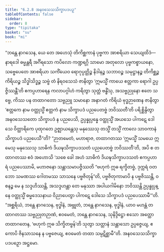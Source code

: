```yaml
---
title: "6.2.8 အနဝသေသသိက္ခာပဒပဉှ"
tableOfContents: false
sidebar:
  order: 8
type: "tipitaka"
basket: "su"
book: "mi"
---
```



<DynamicBreadcrumb />

<Division number="187" book="mi" e="ch" v="28">

<Paragraph number="1198" book="mi">
“ဘန္တေ နာဂသေန, ယေ တေ အဟေသုံ တိကိစ္ဆကာနံ ပုဗ္ဗကာ အာစရိယာ သေယျထိဒံ—  နာရဒေါ ဓမ္မန္တရီ အင်္ဂိရသော ကပိလော ကဏ္ဍရဂ္ဂိ သာမော အတုလော ပုဗ္ဗကစ္စာယနော, သဗ္ဗေပေတေ အာစရိယာ သကိံယေဝ ရောဂုပ္ပတ္တိဉ္စ နိဒါနဉ္စ သဘာဝဉ္စ သမုဋ္ဌာနဉ္စ တိကိစ္ဆဉ္စ ကိရိယဉ္စ သိဒ္ဓါသိဒ္ဓဉ္စ သဗ္ဗံ တံ နိရဝသေသံ ဇာနိတွာ ‘ဣမသ္မိံ ကာယေ ဧတ္တကာ ရောဂါ ဥပ္ပဇ္ဇိဿန္တီ’တိ ဧကပ္ပဟာရေန ကလာပဂ္ဂါဟံ ကရိတွာ သုတ္တံ ဗန္ဓိံသု, အသဗ္ဗညုနော ဧတေ သဗ္ဗေ, ကိဿ ပန တထာဂတော သဗ္ဗညူ သမာနော အနာဂတံ ကိရိယံ ဗုဒ္ဓဉာဏေန ဇာနိတွာ ‘ဧတ္တကေ နာမ ဝတ္ထုသ္မိံ ဧတ္တကံ နာမ သိက္ခာပဒံ ပညပေတဗ္ဗံ ဘဝိဿတီ’တိ ပရိစ္ဆိန္ဒိတွာ အနဝသေသတော သိက္ခာပဒံ န ပညပေသိ, ဥပ္ပန္နုပ္ပန္နေ ဝတ္ထုသ္မိံ အယသေ ပါကဋေ ဒေါသေ ဝိတ္ထာရိကေ ပုထုဂတေ ဥဇ္ဈာယန္တေသု မနုဿေသု တသ္မိံ တသ္မိံ ကာလေ သာဝကာနံ သိက္ခာပဒံ ပညပေသီ”တိ?
</Paragraph>

<Paragraph number="1199" book="mi">
“ဉာတမေတံ, မဟာရာဇ, တထာဂတဿ ‘ဣမသ္မိံ သမယေ ဣမေသု မနုဿေသု သာဓိကံ ဒိယဍ္ဎသိက္ခာပဒသတံ ပညပေတဗ္ဗံ ဘဝိဿတီ’တိ, အပိ စ တထာဂတဿ ဧဝံ အဟောသိ ‘သစေ ခေါ အဟံ သာဓိကံ ဒိယဍ္ဎသိက္ခာပဒသတံ ဧကပ္ပဟာရံ ပညပေဿာမိ, မဟာဇနော သန္တာသမာပဇ္ဇိဿတိ “ဗဟုကံ ဣဓ ရက္ခိတဗ္ဗံ, ဒုက္ကရံ ဝတ ဘော သမဏဿ ဂေါတမဿ သာသနေ ပဗ္ဗဇိတုန်”တိ, ပဗ္ဗဇိတုကာမာပိ န ပဗ္ဗဇိဿန္တိ, ဝစနဉ္စ မေ န သဒ္ဒဟိဿန္တိ, အသဒ္ဒဟန္တာ တေ မနုဿာ အပါယဂါမိနော ဘဝိဿန္တိ ဥပ္ပန္နုပ္ပန္နေ ဝတ္ထုသ္မိံ ဓမ္မဒေသနာယ ဝိညာပေတွာ ပါကဋေ ဒေါသေ သိက္ခာပဒံ ပညပေဿာမီ’”တိ.
</Paragraph>

<Paragraph number="1200" book="mi">
“အစ္ဆရိယံ, ဘန္တေ နာဂသေန, ဗုဒ္ဓါနံ, အဗ္ဘုတံ, ဘန္တေ နာဂသေန, ဗုဒ္ဓါနံ, ယာဝ မဟန္တံ တထာဂတဿ သဗ္ဗညုတဉာဏံ, ဧဝမေတံ, ဘန္တေ နာဂသေန, သုနိဒ္ဒိဋ္ဌော ဧသော အတ္ထော တထာဂတေန, ‘ဗဟုကံ ဣဓ သိက္ခိတဗ္ဗန်’တိ သုတွာ သတ္တာနံ သန္တာသော ဥပ္ပဇ္ဇေယျ, ဧကောပိ ဇိနသာသနေ န ပဗ္ဗဇေယျ, ဧဝမေတံ တထာ သမ္ပဋိစ္ဆာမီ”တိ.

</Paragraph>
</Division>

<Paragraph number="1201" type="center" book="mi">
အနဝသေသသိက္ခာပဒပဉှော အဋ္ဌမော.
</Paragraph>